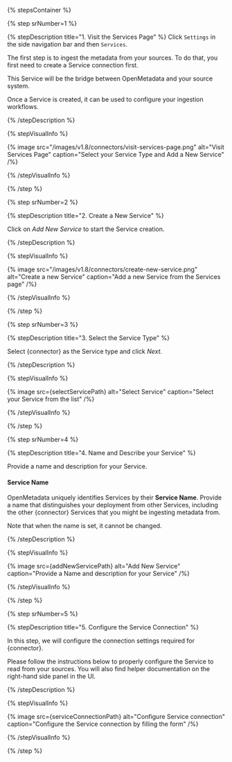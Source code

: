 {% stepsContainer %}

{% step srNumber=1 %}

{% stepDescription title="1. Visit the Services Page" %}
Click `Settings` in the side navigation bar and then `Services`.

The first step is to ingest the metadata from your sources. To do that, you first need to create a Service connection first. 

This Service will be the bridge between OpenMetadata and your source system.

Once a Service is created, it can be used to configure your ingestion workflows.

{% /stepDescription %}

{% stepVisualInfo %}

{% image
  src="/images/v1.8/connectors/visit-services-page.png"
  alt="Visit Services Page"
  caption="Select your Service Type and Add a New Service" /%}

{% /stepVisualInfo %}

{% /step %}

{% step srNumber=2 %}

{% stepDescription title="2. Create a New Service" %}

Click on _Add New Service_ to start the Service creation.

{% /stepDescription %}

{% stepVisualInfo %}

{% image
  src="/images/v1.8/connectors/create-new-service.png"
  alt="Create a new Service"
  caption="Add a new Service from the Services page" /%}

{% /stepVisualInfo %}

{% /step %}

{% step srNumber=3 %}

{% stepDescription title="3. Select the Service Type" %}

Select {connector} as the Service type and click _Next_.

{% /stepDescription %}

{% stepVisualInfo %}

{% image
  src={selectServicePath}
  alt="Select Service"
  caption="Select your Service from the list" /%}

{% /stepVisualInfo %}

{% /step %}

{% step srNumber=4 %}

{% stepDescription title="4. Name and Describe your Service" %}

Provide a name and description for your Service.

#### Service Name

OpenMetadata uniquely identifies Services by their **Service Name**. Provide
a name that distinguishes your deployment from other Services, including
the other {connector} Services that you might be ingesting metadata
from.

Note that when the name is set, it cannot be changed.

{% /stepDescription %}

{% stepVisualInfo %}

{% image
  src={addNewServicePath}
  alt="Add New Service"
  caption="Provide a Name and description for your Service" /%}

{% /stepVisualInfo %}

{% /step %}

{% step srNumber=5 %}

{% stepDescription title="5. Configure the Service Connection" %}

In this step, we will configure the connection settings required for {connector}.

Please follow the instructions below to properly configure the Service to read from your sources. You will also find 
helper documentation on the right-hand side panel in the UI.

{% /stepDescription %}

{% stepVisualInfo %}

{% image
  src={serviceConnectionPath}
  alt="Configure Service connection"
  caption="Configure the Service connection by filling the form" /%}

{% /stepVisualInfo %}

{% /step %}
